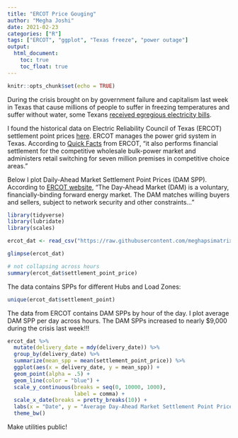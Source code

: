 ```yaml
---
title: "ERCOT Price Gouging"
author: "Megha Joshi"
date: 2021-02-23
categories: ["R"]
tags: ["ERCOT", "ggplot", "Texas freeze", "power outage"]
output:
  html_document:
    toc: true
    toc_float: true
---
```


```r
knitr::opts_chunk$set(echo = TRUE)
```


 
During the crisis brought on by government failure and capitalism last week in Texas that cause millions of people to suffer in freezing temperatures and suffer without water, some Texans [received egregious electricity bills](https://www.washingtonpost.com/nation/2021/02/21/texas-high-electric-bills/). 

I found the historical data on Electric Reliability Council of Texas (ERCOT) settlement point prices [here](http://mis.ercot.com/misapp/GetReports.do?reportTypeId=13060&reportTitle=Historical%20DAM%20Load%20Zone%20and%20Hub%20Prices&showHTMLView=&mimicKey). ERCOT manages the power grid system in Texas. According to [Quick Facts](http://www.ercot.com/content/wcm/lists/144926/ERCOT_Quick_Facts_8818.pdf) from ERCOT, "it also performs financial settlement for the competitive wholesale bulk-power market and administers retail switching for seven million premises in competitive choice areas." 

Below I plot Daily-Ahead Market Settlement Point Prices (DAM SPP). According to [ERCOT website](http://www.ercot.com/mktinfo/dam), "The Day-Ahead Market (DAM) is a voluntary, financially-binding forward energy market. The DAM matches willing buyers and sellers, subject to network security and other constraints..." 


```r
library(tidyverse)
library(lubridate)
library(scales)

ercot_dat <- read_csv("https://raw.githubusercontent.com/meghapsimatrix/datasets/master/ercot/ercot_dam_spp.csv")

glimpse(ercot_dat)

# not collapsing across hours
summary(ercot_dat$settlement_point_price)
```

The data contains SPPs for different Hubs and Load Zones:

```r
unique(ercot_dat$settlement_point)
```


The data from ERCOT contains DAM SPPs by hour of the day. I plot average DAM SPP per day across hours. The DAM SPPs increased to nearly $9,000 during the crisis last week!!!


```r
ercot_dat %>%
  mutate(delivery_date = mdy(delivery_date)) %>%
  group_by(delivery_date) %>%
  summarize(mean_spp = mean(settlement_point_price)) %>%
  ggplot(aes(x = delivery_date, y = mean_spp)) + 
  geom_point(alpha = .5) + 
  geom_line(color = "blue") + 
  scale_y_continuous(breaks = seq(0, 10000, 1000), 
                     label = comma) +
  scale_x_date(breaks = pretty_breaks(10)) +
  labs(x = "Date", y = "Average Day-Ahead Market Settlement Point Price") + 
  theme_bw()
```

Make utilities public!